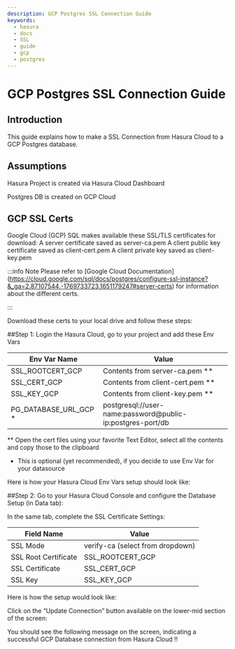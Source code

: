 ```yaml
---
description: GCP Postgres SSL Connection Guide
keywords:
  - hasura
  - docs
  - SSL
  - guide
  - gcp
  - postgres
---
```



# GCP Postgres SSL Connection Guide

## Introduction

This guide explains how to make a SSL Connection from Hasura Cloud to a GCP Postgres database.

## Assumptions

Hasura Project is created via Hasura Cloud Dashboard

Postgres DB is created on GCP Cloud

## GCP SSL Certs

Google Cloud (GCP) SQL makes available these SSL/TLS certificates for download:
A server certificate saved as server-ca.pem
A client public key certificate saved as client-cert.pem
A client private key saved as client-key.pem

:::info Note
Please refer to [Google Cloud Documentation] (https://cloud.google.com/sql/docs/postgres/configure-ssl-instance?&_ga=2.87107544.-1769733723.1651179247#server-certs) for information about the different certs.

:::

Download these certs to your local drive and follow these steps:


##Step 1: Login the Hasura Cloud, go to your project and add these Env Vars

| Env Var Name            | Value                                                                 |
|-------------------------|-----------------------------------------------------------------------|
| SSL_ROOTCERT_GCP        | Contents from server-ca.pem **                                        |
| SSL_CERT_GCP            | Contents from client-cert.pem **                                      |
| SSL_KEY_GCP             | Contents from client-key.pem **                                       |
| PG_DATABASE_URL_GCP   * | postgresql://user-name:password@public-ip:postgres-port/db            |

** Open the cert files using your favorite Text Editor, select all the contents and copy those to the clipboard

* This is optional (yet recommended), if you decide to use Env Var for your datasource


Here is how your Hasura Cloud Env Vars setup should look like:

<Thumbnail
  src="/img/graphql/cloud/cloud-dbs/gcp/cloud-gcp-env-vars.png"
  alt="Hasura Cloud Env Vars"
  width="1000px"
/>

##Step 2: Go to your Hasura Cloud Console and configure the Database Setup (in Data tab):

<Thumbnail
  src="/img/graphql/cloud/cloud-dbs/gcp/postgres-database-url.png"
  alt="GCP Postgres Database URL"
  width="1000px"
/>

In the same tab, complete the SSL Certificate Settings:

| Field Name              | Value                                    |
|-------------------------|------------------------------------------|
| SSL Mode                | verify-ca (select from dropdown)         |
| SSL Root Certificate    | SSL_ROOTCERT_GCP                         |
| SSL Certificate         | SSL_CERT_GCP                             |
| SSL Key                 | SSL_KEY_GCP                              |

Here is how the setup would look like:

<Thumbnail
  src="/img/graphql/cloud/cloud-dbs/gcp/ssl-config-setup.png"
  alt="Hasura Console SSL Config Setup"
  width="1000px"
/>

Click on the “Update Connection” button available on the lower-mid section of the screen:

<Thumbnail
  src="/img/graphql/cloud/cloud-dbs/gcp/update-connection-button.png"
  alt="Update Connection Button"
  width="1000px"
/>

You should see the following message on the screen, indicating a successful GCP Database connection from Hasura Cloud !!

<Thumbnail
  src="/img/graphql/cloud/cloud-dbs/gcp/datasource-update-success.png"
  alt="Datasource Update Success"
  width="1000px"
/>






